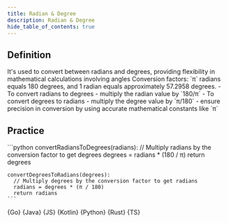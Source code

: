 ```yaml
---
title: Radian & Degree
description: Radian & Degree
hide_table_of_contents: true
---
```





## Definition

<Tabs>
  <TabItem value="definition" label="Definition">
    It's used to convert between radians and degrees, providing flexibility in mathematical calculations involving angles
  </TabItem>
  <TabItem value="how" label="Explanation">
    Conversion factors: `π` radians equals 180 degrees, and 1 radian equals approximately 57.2958 degrees.
  </TabItem>
  <TabItem value="guidance" label="Guidance">
    - To convert radians to degrees
      - multiply the radian value by `180/π`
    - To convert degrees to radians
      - multiply the degree value by `π/180`
  </TabItem>
  <TabItem value="tips" label="Tips">
    - ensure precision in conversion by using accurate mathematical constants like `π`
  </TabItem>
</Tabs>

## Practice

<Tabs>
  <TabItem value="practice" label="Practice">
    ```python
    convertRadiansToDegrees(radians):
      // Multiply radians by the conversion factor to get degrees
      degrees = radians * (180 / π)
      return degrees

    convertDegreesToRadians(degrees):
      // Multiply degrees by the conversion factor to get radians
      radians = degrees * (π / 180)
      return radians
    ```
  </TabItem>
  <TabItem value="solution" label="Solution">
    <Tabs queryString="code">
      <TabItem
        value="go"
        label=""
        attributes={{ title: "Go Lang", className: "code_lang go m" }}
      >
        <CodeBlock language="go">{Go}</CodeBlock>
      </TabItem>
      <TabItem
        value="java"
        label=""
        attributes={{ title: "Java", className: "code_lang java m" }}
      >
        <CodeBlock language="java">{Java}</CodeBlock>
      </TabItem>
      <TabItem
        value="js"
        label=""
        attributes={{ title: "JavaScript", className: "code_lang js m" }}
      >
        <CodeBlock language="js">{JS}</CodeBlock>
      </TabItem>
      <TabItem
        value="kotlin"
        label=""
        attributes={{ title: "Kotlin", className: "code_lang kotlin m" }}
      >
        <CodeBlock language="kotlin">{Kotlin}</CodeBlock>
      </TabItem>
      <TabItem
        value="python"
        label=""
        attributes={{ title: "Python", className: "code_lang python m" }}
      >
        <CodeBlock language="python">{Python}</CodeBlock>
      </TabItem>
      <TabItem
        value="rust"
        label=""
        attributes={{ title: "Rust", className: "code_lang rust m" }}
      >
        <CodeBlock language="rust">{Rust}</CodeBlock>
      </TabItem>
      <TabItem
        value="ts"
        label=""
        attributes={{ title: "TypeScript", className: "code_lang ts m" }}
      >
        <CodeBlock language="ts">{TS}</CodeBlock>
      </TabItem>
    </Tabs>
  </TabItem>
</Tabs>
